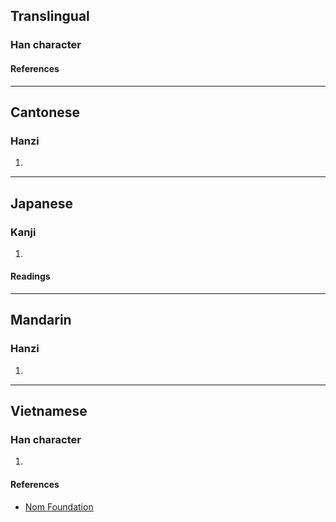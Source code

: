 {{character info}}
==Translingual==

===Han character===
{{Han char|rn=64|rad=手|as=04|sn=7|four=|canj=QOB|ids=⿰扌內}}

====References====
{{Han ref|kx=0421.080|dkj=11882|hdz=31837.050|uh=6290}}

----

==Cantonese==

===Hanzi===
{{yue-hanzi|jyut=[[leot6]], [[neot6]]|y=leut6, neut6}}

# {{rfdef|yue|sort=手04}}

----

==Japanese==

===Kanji===
{{ja-kanji|grade=|rs=手04}}

# {{rfdef|ja|sort=手04}}

====Readings====
{{ja-readings
|on=どつ, なち, どん, そん, どう
|kun=そめる, うつ, いれる, つかむ
}}

----

==Mandarin==

===Hanzi===
{{cmn-hanzi|pin=[[nè]] ([[ne4]])|wg=ne<sup>4</sup>}}

# {{rfdef|cmn|sort=手04}}

----

==Vietnamese==

===Han character===
{{vi-readings|rs=手04|reading=nhồi}}

# {{rfdef|vi|sort=手04}}

====References====
* [http://nomfoundation.org/common/nom_details.php?codepoint=6290 Nom Foundation]